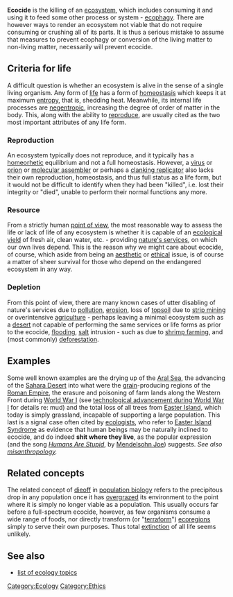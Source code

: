 '''Ecocide''' is the killing of an [[ecosystem]], which includes consuming it and using it to feed some other process or system - [[ecophagy]].  There are however ways to render an ecosystem not viable that do not require consuming or crushing all of its parts.  It is thus a serious mistake to assume that measures to prevent ecophagy or conversion of the living matter to non-living matter, necessarily will prevent ecocide.

== Criteria for life ==

A difficult question is whether an ecosystem is alive in the sense of a single living organism.  Any form of [[life]] has a form of [[homeostasis]] which keeps it at maximum [[entropy]], that is, shedding heat.  Meanwhile, its internal life processes are [[negentropic]], increasing the degree of order of matter in the body.  This, along with the ability to [[reproduction|reproduce]], are usually cited as the two most important attributes of any life form.  

=== Reproduction ===

An ecosystem typically does not reproduce, and it typically has a [[homeorhetic]] equilibrium and not a full homeostasis.  However, a [[virus]] or [[prion]] or [[molecular assembler]] or perhaps a [[clanking replicator]] also lacks their own reproduction, homeostasis, and thus full status as a life form, but it would not be difficult to identify when they had been "killed", i.e. lost their integrity or "died", unable to perform their normal functions any more.

=== Resource ===

From a strictly human [[point of view]], the most reasonable way to assess the life or lack of life of any ecosystem is whether it is capable of an [[ecological yield]] of fresh air, clean water, etc. - providing [[nature's services]], on which our own lives depend.  This is the reason why we might care about ecocide, of course, which aside from being an [[aesthetic]] or [[ethics|ethical]] issue, is of course a matter of sheer survival for those who depend on the endangered ecosystem in any way.

=== Depletion ===

From this point of view, there are many known cases of utter disabling of nature's services due to [[pollution]], [[erosion]], loss of [[topsoil]] due to [[strip mining]] or overintensive [[agriculture]] - perhaps leaving a minimal ecosystem such as a [[desert]] not capable of performing the same services or life forms as prior to the ecocide, [[flooding]], [[salt]] intrusion - such as due to [[shrimp farm]]ing, and (most commonly) [[deforestation]].

== Examples ==

Some well known examples are the drying up of the [[Aral Sea]], the advancing of the [[Sahara Desert]] into what were the [[grain]]-producing regions of the [[Roman Empire]], the erasure and poisoning of farm lands along the Western Front during [[World War I]] (see [[technological advancement during World War I]] for details re: mud) and the total loss of all trees from [[Easter Island]], which today is simply grassland, incapable of supporting a large population.  This last is a signal case often cited by [[ecologist]]s, who refer to [[Easter Island Syndrome]] as evidence that human beings may be naturally inclined to ecocide, and do indeed '''shit where they live''', as the popular expression (and the song ''[[Humans Are Stupid]]'', by [[Mendelsohn Joe]]) suggests.  ''See also [[misanthropology]].''

== Related concepts ==

The related concept of [[dieoff]] in [[population biology]] refers to the precipitous drop in any population once it has [[overgrazing|overgrazed]] its environment to the point where it is simply no longer viable as a population.  This usually occurs far before a full-spectrum ecocide, however, as few organisms consume a wide range of foods, nor directly transform (or "[[terraform]]") [[ecoregion]]s simply to serve their own purposes.  Thus total [[extinction]] of all life seems unlikely.

== See also ==
* [[list of ecology topics]]

[[Category:Ecology]]
[[Category:Ethics]]